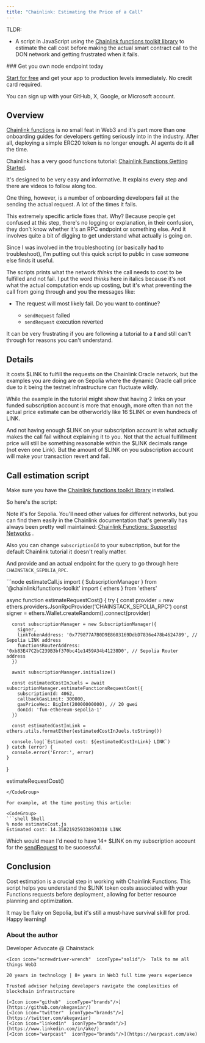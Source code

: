 ```yaml
---
title: "Chainlink: Estimating the Price of a Call"
---
```


TLDR:
* A script in JavaScript using the [Chainlink functions toolkit library](https://www.npmjs.com/package/@chainlink/functions-toolkit) to estimate the call cost before making the actual smart contract call to the DON network and getting frustrated when it fails.

<Check>
### Get you own node endpoint today

  [Start for free](https://console.chainstack.com/) and get your app to production levels immediately. No credit card required.

  You can sign up with your GitHub, X, Google, or Microsoft account.
</Check>

## Overview

[Chainlink functions](https://chain.link/functions) is no small feat in Web3 and it's part more than one onboarding guides for developers getting seriously into in the industry. After all, deploying a simple ERC20 token is no longer enough. AI agents do it all the time.

Chainlink has a very good functions tutorial: [Chainlink Functions Getting Started](https://docs.chain.link/chainlink-functions/getting-started).

It's designed to be very easy and informative. It explains every step and there are videos to follow along too.

One thing, however, is a number of onboarding developers fail at the sending the actual request. A lot of the times it fails.

This extremely specific article fixes that. Why? Because people get confused at this step, there's no logging or explanation, in their confusion, they don't know whether it's an RPC endpoint or something else. And it involves quite a bit of digging to get understand what actually is going on.

Since I was involved in the troubleshooting (or basically had to troubleshoot), I'm putting out this quick script to public in case someone else finds it useful.

The scripts prints what the network *thinks* the call needs to cost to be fulfilled and not fail. I put the word *thinks* here in italics because it's not what the actual computation ends up costing, but it's what preventing the call from going through and you the messages like:

* The request will most likely fail. Do you want to continue?

  * `sendRequest` failed
  * `sendRequest` execution reverted

It can be very frustrating if you are following a tutorial to a ***t*** and still can't through for reasons you can't understand.

## Details

It costs $LINK to fulfill the requests on the Chainlink Oracle network, but the examples you are doing are on Sepolia where the dynamic Oracle call price due to it being the testnet infrastructure can fluctuate wildly.

While the example in the tutorial might show that having 2 links on your funded subscription account is more that enough, more often than not the actual price estimate can be otherworldly like 16 $LINK or even hundreds of LINK.

And not having enough $LINK on your subscription account is what actually makes the call fail without explaining it to you. Not that the actual fulfillment price will still be something reasonable within the $LINK decimals range (not even one Link). But the amount of $LINK on you subscription account will make your transaction revert and fail.

## Call estimation script

Make sure you have the [Chainlink functions toolkit library](https://www.npmjs.com/package/@chainlink/functions-toolkit) installed.

So here's the script:

Note it's for Sepolia. You'll need other values for different networks, but you can find them easily in the Chainlink documentation that's generally has always been pretty well maintained: [Chainlink Functions: Supported Networks](https://docs.chain.link/chainlink-functions/supported-networks) .

Also you can change `subscriptionId` to your subscription, but for the default Chainlink tutorial it doesn't really matter.

And provide and an actual endpoint for the query to go through here `CHAINSTACK_SEPOLIA_RPC`.

<CodeGroup>
  ```node estimateCall.js
  import { SubscriptionManager } from '@chainlink/functions-toolkit'
  import { ethers } from 'ethers'

  async function estimateRequestCost() {
    try {
      const provider = new ethers.providers.JsonRpcProvider('CHAINSTACK_SEPOLIA_RPC')
      const signer = ethers.Wallet.createRandom().connect(provider)

      const subscriptionManager = new SubscriptionManager({
        signer,
        linkTokenAddress: '0x779877A7B0D9E8603169DdbD7836e478b4624789', // Sepolia LINK address
        functionsRouterAddress: '0xb83E47C2bC239B3bf370bc41e1459A34b41238D0', // Sepolia Router address
      })

      await subscriptionManager.initialize()

      const estimatedCostInJuels = await subscriptionManager.estimateFunctionsRequestCost({
        subscriptionId: 4062,
        callbackGasLimit: 300000,
        gasPriceWei: BigInt(20000000000), // 20 gwei
        donId: 'fun-ethereum-sepolia-1'
      })

      const estimatedCostInLink = ethers.utils.formatEther(estimatedCostInJuels.toString())

      console.log(`Estimated cost: ${estimatedCostInLink} LINK`)
    } catch (error) {
      console.error('Error:', error)
    }
  }

  estimateRequestCost()
  ```
</CodeGroup>

For example, at the time posting this article:

<CodeGroup>
  ```shell Shell
  % node estimateCost.js
  Estimated cost: 14.358219259338930318 LINK
  ```
</CodeGroup>

Which would mean I'd need to have 14+ $LINK on my subscription account for the [sendRequest](https://docs.chain.link/chainlink-functions/getting-started#run-the-example) to be successful.

## Conclusion

Cost estimation is a crucial step in working with Chainlink Functions. This script helps you understand the $LINK token costs associated with your Functions requests before deployment, allowing for better resource planning and optimization.

It may be flaky on Sepolia, but it's still a must-have survival skill for prod. Happy learning!

### About the author

<CardGroup>
  <Card title="Ake Gaviard" img="/images/docs/profile_images/1719912994363326464/8_Bi4fdM_400x400.jpg">
    <Icon icon="code"  iconType="solid"/>Developer Advocate @ Chainstack

    <Icon icon="screwdriver-wrench"  iconType="solid"/>  Talk to me all things Web3

    20 years in technology | 8+ years in Web3 full time years experience

    Trusted advisor helping developers navigate the complexities of blockchain infrastructure

    [<Icon icon="github"  iconType="brands"/>](https://github.com/akegaviar/)
    [<Icon icon="twitter"  iconType="brands"/>](https://twitter.com/akegaviar)
    [<Icon icon="linkedin"  iconType="brands"/>](https://www.linkedin.com/in/ake/)
    [<Icon icon="warpcast"  iconType="brands"/>](https://warpcast.com/ake)
  </Card>
</CardGroup>
